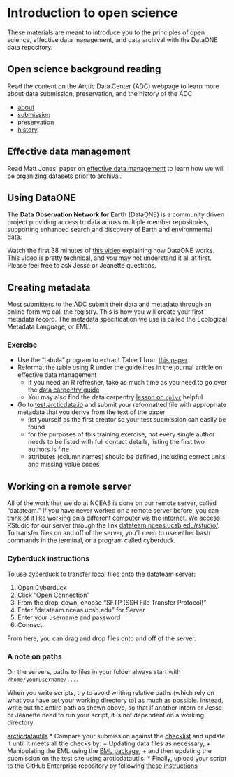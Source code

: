# Introduction to open science

These materials are meant to introduce you to the principles of open science, effective data management, and data archival with the DataONE data repository.

## Open science background reading

Read the content on the Arctic Data Center (ADC) webpage to learn more about data submission, preservation, and the history of the ADC

* [about](https://arcticdata.io/about/)
* [submission](https://arcticdata.io/submit/)
* [preservation](https://arcticdata.io/preservation/)
* [history](https://arcticdata.io/history/)

## Effective data management

Read Matt Jones' paper on [effective data management](http://onlinelibrary.wiley.com/doi/10.1890/0012-9623-90.2.205/full) to learn how we will be organizing datasets prior to archival.

## Using DataONE

The **Data Observation Network for Earth** (DataONE) is a community driven project providing access to data across multiple member repositories, supporting enhanced search and discovery of Earth and environmental data.

Watch the first 38 minutes of [this video](https://drive.google.com/drive/u/0/folders/0BxXanx5RKvlgSV9CYTRlTHJ4VzQ) explaining how DataONE works. This video is pretty technical, and you may not understand it all at first. Please feel free to ask Jesse or Jeanette questions.

## Creating metadata

Most submitters to the ADC submit their data and metadata through an online form we call the registry. This is how you will create your first metadata record. The metadata specification we use is called the Ecological Metadata Language, or EML.

### Exercise

* Use the "tabula" program to extract Table 1 from [this paper](http://iopscience.iop.org/article/10.1088/1748-9326/11/9/095008/meta)
* Reformat the table using R under the guidelines in the journal article on effective data management
    + If you need an R refresher, take as much time as you need to go over the [data carpentry guide](http://www.datacarpentry.org/R-ecology-lesson/01-intro-to-r.html)
    + You may also find the data carpentry [lesson on `dplyr`](http://www.datacarpentry.org/R-ecology-lesson/03-dplyr.html) helpful
* Go to [test.arcticdata.io](test.arcticdata.io) and submit your reformatted file with appropriate metadata that you derive from the text of the paper
    + list yourself as the first creator so your test submission can easily be found
    + for the purposes of this training exercise, not every single author needs to be listed with full contact details, listing the first two authors is fine
    + attributes (column names) should be defined, including correct units and missing value codes


## Working on a remote server

All of the work that we do at NCEAS is done on our remote server, called "datateam." If you have never worked on a remote server before, you can think of it like working on a different computer via the internet. We access RStudio for our server through the link [datateam.nceas.ucsb.edu/rstudio/](datateam.nceas.ucsb.edu/rstudio/). To transfer files on and off of the server, you'll need to use either bash commands in the terminal, or a program called cyberduck.

### Cyberduck instructions

To use cyberduck to transfer local files onto the datateam server:

1) Open Cyberduck
2) Click "Open Connection"
3) From the drop-down, choose "SFTP (SSH File Transfer Protocol)"
4) Enter "datateam.nceas.ucsb.edu" for Server
5) Enter your username and password
6) Connect

From here, you can drag and drop files onto and off of the server.

### A note on paths

On the servers, paths to files in your folder always start with `/home/yourusername/...`.

When you write scripts, try to avoid writing relative paths (which rely on what you have set your working directory to) as much as possible. Instead, write out the entire path as shown above, so that if another intern or Jesse or Jeanette need to run your script, it is not dependent on a working directory.


 [arcticdatautils](https://github.nceas.ucsb.edu/KNB/arctic-data/blob/master/datateam/How_To/introArcticdatautils.Rmd)
* Compare your submission against the [checklist](https://github.nceas.ucsb.edu/KNB/arctic-data/blob/master/datateam/How_To/Checklist.md) and update it until it meets all the checks by:
  + Updating data files as necessary,
  + Manipulating the EML using the [EML package](https://github.nceas.ucsb.edu/KNB/arctic-data/blob/master/datateam/How_To/EML/editingEMLinR.Rmd),
  + and then updating the submission on the test site using arcticdatautils.
* Finally, upload your script to the GitHub Enterprise repository by following [these instructions](https://github.nceas.ucsb.edu/KNB/arctic-data/blob/master/datateam/How_To/github_inRStudio.Rmd)
